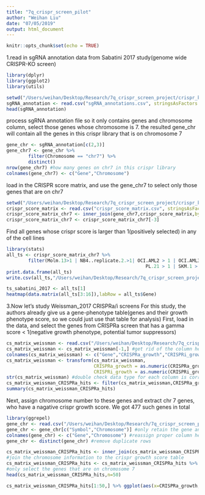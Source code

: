 ```yaml
---
title: "7q_crispr_screen_pilot"
author: "Weihan Liu"
date: "07/05/2019"
output: html_document
---
```


```r
knitr::opts_chunk$set(echo = TRUE)
```


1.read in sgRNA annotation data from Sabatini 2017 study(genome wide CRISPR-KO screen)
```r
library(dplyr)
library(ggplot2)
library(utils)

setwd("/Users/weihan/Desktop/Research/7q_crispr_screen_project/crispr_ko_screens/sabatini_2017")
sgRNA_annotation <- read.csv("sgRNA_annotations.csv", stringsAsFactors = FALSE)
head(sgRNA_annotation)
```

process sgRNA annotation file so it only contains genes and chromosome column, select those genes whose chromosome is 7. the resulted gene_chr will contain all the genes in this crispr library that is on chromosome 7
```r
gene_chr <- sgRNA_annotation[c(2,3)]
gene_chr7 <- gene_chr %>%
        filter(Chromosome == "chr7") %>% 
        distinct()
nrow(gene_chr7) #how many genes on chr7 in this crispr library
colnames(gene_chr7) <- c("Gene","Chromosome")
```

load in the CRISPR score matrix, and use the gene_chr7 to select only those genes that are on chr7
```r
setwd("/Users/weihan/Desktop/Research/7q_crispr_screen_project/crispr_ko_screens/sabatini_2017")
crispr_score_matrix <- read.csv("crispr_score_matrix.csv", stringsAsFactors = FALSE)
crispr_score_matrix_chr7 <- inner_join(gene_chr7,crispr_score_matrix,by = "Gene") # this table contains all the genes that are on chr7, and their crispr scores across all the cell lines
crispr_score_matrix_chr7 <- crispr_score_matrix_chr7[-3]

```
Find all genes whose crispr score is larger than 1(positively selected) in any of the cell lines
```r
library(stats)
all_ts <- crispr_score_matrix_chr7 %>% 
        filter(Molm.13>1 | NB4..replicate.2.>1| OCI.AML2 > 1 | OCI.AML3 >1 | OCI.AML5 > 1 | P31.FUJ > 1 |
                                                   PL.21 > 1 | SKM.1 > 1 | TF.1 > 1 | THP.1 > 1)
print.data.frame(all_ts)
write.csv(all_ts,"/Users/weihan/Desktop/Research/7q_crispr_screen_project/crispr_ko_screens/sabatini_2017/sabatini_2017_hits.csv")

ts_sabatini_2017 <- all_ts[1]
heatmap(data.matrix(all_ts[3:16]),labRow = all_ts$Gene)
```








3.Now let's study Weissman_2017 CRISPRa/i screens
For this study, the authors already give us a gene-phenotype table(genes and their growth phenotype score, so we could just use that table for analysis)
First, load in the data, and select the genes from CRISPRa screen that has a gamma score < 1(negative growth phenotype, potential tumor suppressors)

```r
cs_matrix_weissman <- read.csv("/Users/weihan/Desktop/Research/7q_crispr_screen_project/crispr_i_a_screens/weissman_2014_crispr_a_i/gene_phenotypes.csv",stringsAsFactors = FALSE) #read in gene-phenotype table
cs_matrix_weissman <- cs_matrix_weissman[-1,] #get rid of the column header
colnames(cs_matrix_weissman) <- c("Gene","CRISPRa_growth","CRISPRi_growth") #assign correct column names
cs_matrix_weissman <- transform(cs_matrix_weissman,
                                CRISPRa_growth = as.numeric(CRISPRa_growth),
                                CRISPRi_growth = as.numeric(CRISPRi_growth))  #coerce columns into correct data type
str(cs_matrix_weissman) #double check data type for each column is correct
cs_matrix_weissman_CRISPRa_hits <- filter(cs_matrix_weissman,CRISPRa_growth < 0) #select only teh genes with a negative CRISPRa score. activation of these gene impact K562 growth
summary(cs_matrix_weissman_CRISPRa_hits)
```

Next, assign chromosome number to these genes and extract chr 7 genes, who have a nagative crispr growth score. We got 477 such genes in total
```r
library(ggrepel)
gene_chr <- read.csv("/Users/weihan/Desktop/Research/7q_crispr_screen_project/crispr_i_a_screens/weissman_2014_crispr_a_i/gene_chr_table.csv",stringsAsFactors = FALSE) #read in the gene-chromosome table
gene_chr <- gene_chr[c("Symbol","Chromosome")] #only retain the gene and chromosome name column
colnames(gene_chr) <- c("Gene","Chromosome") #reassign proper column header
gene_chr <- distinct(gene_chr) #remove duplicate rows

cs_matrix_weissman_CRISPRa_hits <- inner_join(cs_matrix_weissman_CRISPRa_hits,gene_chr,by="Gene") 
#join the chromosome information to the crispr growth score table
cs_matrix_weissman_CRISPRa_hits <- cs_matrix_weissman_CRISPRa_hits %>% filter(Chromosome == "chr7") %>% arrange(CRISPRa_growth)
#only select the genes that are on chromosome 7
head(cs_matrix_weissman_CRISPRa_hits,n=50)

cs_matrix_weissman_CRISPRa_hits[1:50,] %>% ggplot(aes(x=CRISPRa_growth,y=CRISPRi_growth)) + geom_point() + geom_text_repel(aes(label=Gene),nudge_x = 0.012)  #plot the CRISPRa vs CRISPRi growth score for the top 50 genes ranked by the most negative CRISPRa score(most negative growth phenotype), ideally, we want to see genes that have a low CRISPRa score and high CRISPRi score, these are our potential tumor suppressors

```


        
